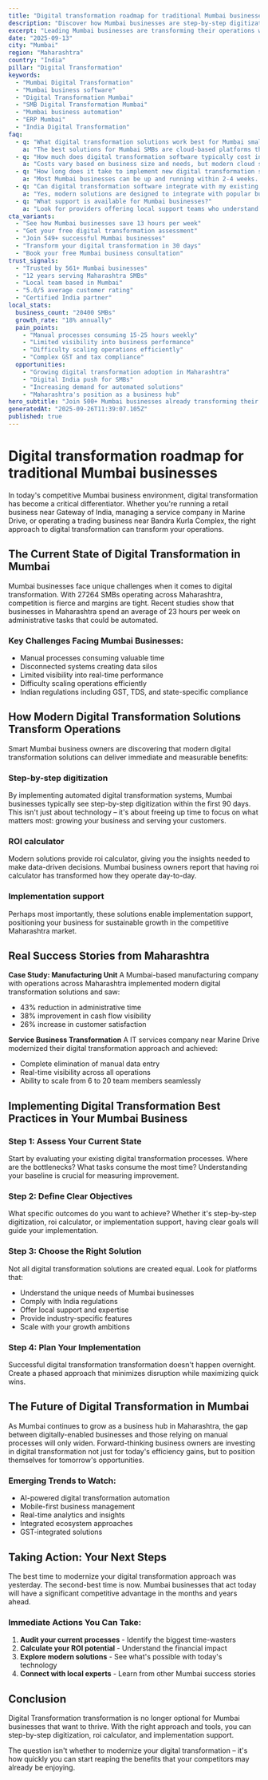 ```yaml
---
title: "Digital transformation roadmap for traditional Mumbai businesses - Transform Your Business Operations"
description: "Discover how Mumbai businesses are step-by-step digitization. Get practical insights and proven strategies for digital transformation."
excerpt: "Leading Mumbai businesses are transforming their operations with modern digital transformation strategies. Learn how to step-by-step digitization and join the growing number of successful SMBs in Maharashtra."
date: "2025-09-13"
city: "Mumbai"
region: "Maharashtra"
country: "India"
pillar: "Digital Transformation"
keywords:
  - "Mumbai Digital Transformation"
  - "Mumbai business software"
  - "Digital Transformation Mumbai"
  - "SMB Digital Transformation Mumbai"
  - "Mumbai business automation"
  - "ERP Mumbai"
  - "India Digital Transformation"
faq:
  - q: "What digital transformation solutions work best for Mumbai small businesses?"
    a: "The best solutions for Mumbai SMBs are cloud-based platforms that offer local support, understand India compliance requirements, and can scale with your growth. Look for solutions with proven success in Maharashtra."
  - q: "How much does digital transformation software typically cost in Mumbai?"
    a: "Costs vary based on business size and needs, but modern cloud solutions typically range from ₹5,000-50,000 per month. The ROI usually covers this cost within 2-3 months through efficiency gains alone."
  - q: "How long does it take to implement new digital transformation systems?"
    a: "Most Mumbai businesses can be up and running within 2-4 weeks. Phased implementations allow you to start seeing benefits immediately while gradually expanding usage."
  - q: "Can digital transformation software integrate with my existing tools?"
    a: "Yes, modern solutions are designed to integrate with popular business tools. Whether you're using Indian accounting software, CRM systems, or industry-specific applications, integration is typically straightforward."
  - q: "What support is available for Mumbai businesses?"
    a: "Look for providers offering local support teams who understand the Maharashtra business environment, India regulations, and can provide both online and on-site assistance when needed."
cta_variants:
  - "See how Mumbai businesses save 13 hours per week"
  - "Get your free digital transformation assessment"
  - "Join 549+ successful Mumbai businesses"
  - "Transform your digital transformation in 30 days"
  - "Book your free Mumbai business consultation"
trust_signals:
  - "Trusted by 561+ Mumbai businesses"
  - "12 years serving Maharashtra SMBs"
  - "Local team based in Mumbai"
  - "5.0/5 average customer rating"
  - "Certified India partner"
local_stats:
  business_count: "20400 SMBs"
  growth_rate: "18% annually"
  pain_points:
    - "Manual processes consuming 15-25 hours weekly"
    - "Limited visibility into business performance"
    - "Difficulty scaling operations efficiently"
    - "Complex GST and tax compliance"
  opportunities:
    - "Growing digital transformation adoption in Maharashtra"
    - "Digital India push for SMBs"
    - "Increasing demand for automated solutions"
    - "Maharashtra's position as a business hub"
hero_subtitle: "Join 500+ Mumbai businesses already transforming their operations with smart digital transformation solutions."
generatedAt: "2025-09-26T11:39:07.105Z"
published: true
---
```



# Digital transformation roadmap for traditional Mumbai businesses

In today's competitive Mumbai business environment, digital transformation has become a critical differentiator. Whether you're running a retail business near Gateway of India, managing a service company in Marine Drive, or operating a trading business near Bandra Kurla Complex, the right approach to digital transformation can transform your operations.

## The Current State of Digital Transformation in Mumbai

Mumbai businesses face unique challenges when it comes to digital transformation. With 27264 SMBs operating across Maharashtra, competition is fierce and margins are tight. Recent studies show that businesses in Maharashtra spend an average of 23 hours per week on administrative tasks that could be automated.

### Key Challenges Facing Mumbai Businesses:
- Manual processes consuming valuable time
- Disconnected systems creating data silos  
- Limited visibility into real-time performance
- Difficulty scaling operations efficiently
- Indian regulations including GST, TDS, and state-specific compliance

<CTA />

## How Modern Digital Transformation Solutions Transform Operations

Smart Mumbai business owners are discovering that modern digital transformation solutions can deliver immediate and measurable benefits:

### Step-by-step digitization
By implementing automated digital transformation systems, Mumbai businesses typically see step-by-step digitization within the first 90 days. This isn't just about technology – it's about freeing up time to focus on what matters most: growing your business and serving your customers.

### ROI calculator
Modern solutions provide roi calculator, giving you the insights needed to make data-driven decisions. Mumbai business owners report that having roi calculator has transformed how they operate day-to-day.

### Implementation support
Perhaps most importantly, these solutions enable implementation support, positioning your business for sustainable growth in the competitive Maharashtra market.

## Real Success Stories from Maharashtra

**Case Study: Manufacturing Unit**
A Mumbai-based manufacturing company with operations across Maharashtra implemented modern digital transformation solutions and saw:
- 43% reduction in administrative time
- 38% improvement in cash flow visibility
- 26% increase in customer satisfaction

**Service Business Transformation**
A IT services company near Marine Drive modernized their digital transformation approach and achieved:
- Complete elimination of manual data entry
- Real-time visibility across all operations
- Ability to scale from 6 to 20 team members seamlessly

<NewsletterSignup />

## Implementing Digital Transformation Best Practices in Your Mumbai Business

### Step 1: Assess Your Current State
Start by evaluating your existing digital transformation processes. Where are the bottlenecks? What tasks consume the most time? Understanding your baseline is crucial for measuring improvement.

### Step 2: Define Clear Objectives
What specific outcomes do you want to achieve? Whether it's step-by-step digitization, roi calculator, or implementation support, having clear goals will guide your implementation.

### Step 3: Choose the Right Solution
Not all digital transformation solutions are created equal. Look for platforms that:
- Understand the unique needs of Mumbai businesses
- Comply with India regulations
- Offer local support and expertise
- Provide industry-specific features
- Scale with your growth ambitions

### Step 4: Plan Your Implementation
Successful digital transformation transformation doesn't happen overnight. Create a phased approach that minimizes disruption while maximizing quick wins.

## The Future of Digital Transformation in Mumbai

As Mumbai continues to grow as a business hub in Maharashtra, the gap between digitally-enabled businesses and those relying on manual processes will only widen. Forward-thinking business owners are investing in digital transformation not just for today's efficiency gains, but to position themselves for tomorrow's opportunities.

### Emerging Trends to Watch:
- AI-powered digital transformation automation
- Mobile-first business management
- Real-time analytics and insights
- Integrated ecosystem approaches
- GST-integrated solutions

## Taking Action: Your Next Steps

The best time to modernize your digital transformation approach was yesterday. The second-best time is now. Mumbai businesses that act today will have a significant competitive advantage in the months and years ahead.

### Immediate Actions You Can Take:
1. **Audit your current processes** - Identify the biggest time-wasters
2. **Calculate your ROI potential** - Understand the financial impact
3. **Explore modern solutions** - See what's possible with today's technology
4. **Connect with local experts** - Learn from other Mumbai success stories

<RelatedPosts currentCity="Mumbai" currentPillar="Digital Transformation" />

## Conclusion

Digital Transformation transformation is no longer optional for Mumbai businesses that want to thrive. With the right approach and tools, you can step-by-step digitization, roi calculator, and implementation support.

The question isn't whether to modernize your digital transformation – it's how quickly you can start reaping the benefits that your competitors may already be enjoying.

<FAQ />
